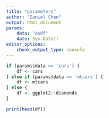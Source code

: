 ```yaml
---
title: "parameters"
author: "Daniel Chen"
output: html_document
params:
    data: "asdf"
    date: Sys.Date()
editor_options: 
    chunk_output_type: console
---
```


```r
if (params$data == 'cars') {
    df <- cars
} else if (params$data == 'mtcars') {
    df <- mtcars
} else {
    df <- ggplot2::diamonds
}

print(head(df))
```

